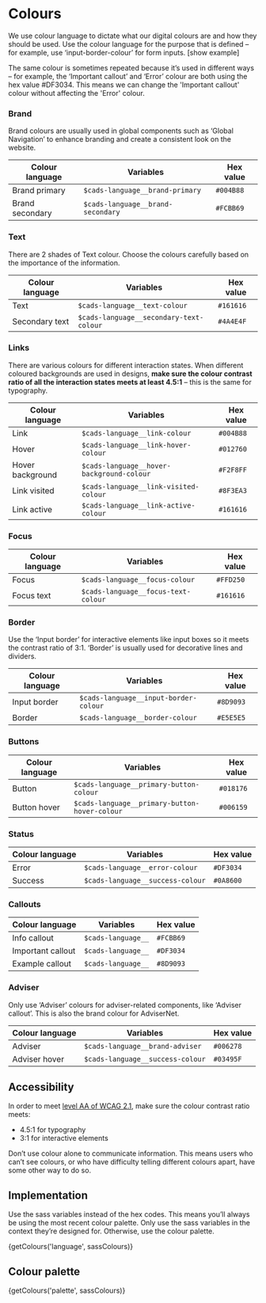 


<Meta title="Foundations/Colours" />

# Colours

We use colour language to dictate what our digital colours are and how they should be used. Use the colour language for the purpose that is defined – for example, use ‘input-border-colour’ for form inputs. [show example]   

The same colour is sometimes repeated because it’s used in different ways – for example, the ‘Important callout’ and ‘Error’ colour are both using the hex value #DF3034. This means we can change the 'Important callout' colour without affecting the 'Error' colour. 

### Brand
Brand colours are usually used in global components such as ‘Global Navigation’ to enhance branding and create a consistent look on the website.

| Colour language      | Variables                                       | Hex value              |
| -------------------- | ----------------------------------------------- | ---------------------- |
| Brand primary        | `$cads-language__brand-primary`                 | `#004B88`              |
| Brand secondary      | `$cads-language__brand-secondary`               | `#FCBB69`              |

### Text
There are 2 shades of Text colour. Choose the colours carefully based on the importance of the information.

| Colour language      | Variables                                       | Hex value              |
| -------------------- | ----------------------------------------------- | ---------------------- |
| Text                 | `$cads-language__text-colour`                   | `#161616`              |
| Secondary text       | `$cads-language__secondary-text-colour`         | `#4A4E4F`              |

### Links

There are various colours for different interaction states. When different coloured backgrounds are used in designs, **make sure the colour contrast ratio of all the interaction states meets at least 4.5:1** – this is the same for typography.

| Colour language      | Variables                                       | Hex value              |
| -------------------- | ----------------------------------------------- | ---------------------- |
| Link                 | `$cads-language__link-colour`                   | `#004B88`              |
| Hover                | `$cads-language__link-hover-colour`             | `#012760`              |
| Hover background     | `$cads-language__hover-background-colour`       | `#F2F8FF`              |
| Link visited         | `$cads-language__link-visited-colour`           | `#8F3EA3`              |
| Link active          | `$cads-language__link-active-colour`            | `#161616`              |

### Focus

| Colour language      | Variables                                       | Hex value              |
| -------------------- | ----------------------------------------------- | ---------------------- |
| Focus                | `$cads-language__focus-colour`                  | `#FFD250`              |
| Focus text           | `$cads-language__focus-text-colour`             | `#161616`              |

### Border

Use the ‘Input border’ for interactive elements like input boxes so it meets the contrast ratio of 3:1. ‘Border’ is usually used for decorative lines and dividers. 

| Colour language      | Variables                                       | Hex value              |
| -------------------- | ----------------------------------------------- | ---------------------- |
| Input border         | `$cads-language__input-border-colour`           | `#8D9093`              |
| Border               | `$cads-language__border-colour`                 | `#E5E5E5`              |

### Buttons

| Colour language      | Variables                                       | Hex value              |
| -------------------- | ----------------------------------------------- | ---------------------- |
| Button               | `$cads-language__primary-button-colour`         | `#018176`              |
| Button hover         | `$cads-language__primary-button-hover-colour`   | `#006159`              |

### Status

| Colour language      | Variables                                       | Hex value              |
| -------------------- | ----------------------------------------------- | ---------------------- |
| Error                | `$cads-language__error-colour`                  | `#DF3034`              |
| Success              | `$cads-language__success-colour`                | `#0A8600`              |

### Callouts

| Colour language      | Variables                                       | Hex value              |
| -------------------- | ----------------------------------------------- | ---------------------- |
| Info callout         | `$cads-language__`                              | `#FCBB69`              |
| Important callout    | `$cads-language__`                              | `#DF3034`              |
| Example callout      | `$cads-language__`                              | `#8D9093`              |

### Adviser

Only use ‘Adviser’ colours for adviser-related components, like ‘Adviser callout’. This is also the brand colour for AdviserNet. 

| Colour language      | Variables                                       | Hex value              |
| -------------------- | ----------------------------------------------- | ---------------------- |
| Adviser              | `$cads-language__brand-adviser`                 | `#006278`              |
| Adviser hover        | `$cads-language__success-colour`                | `#03495F`              |

## Accessibility 

In order to meet [level AA of WCAG 2.1](https://www.w3.org/TR/WCAG21/), make sure the colour contrast ratio meets:
- 4.5:1 for typography
- 3:1 for interactive elements

Don’t use colour alone to communicate information. This means users who can’t see colours, or who have difficulty telling different colours apart, have some other way to do so.

## Implementation
 
Use the sass variables instead of the hex codes. This means you’ll always be using the most recent colour palette. Only use the sass variables in the context they’re designed for. Otherwise, use the colour palette. 


<Description>{getColours('language', sassColours)}</Description>

## Colour palette

<Description>{getColours('palette', sassColours)}</Description>

